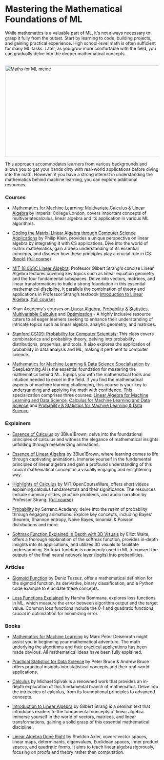# Mastering the Mathematical Foundations of ML

While mathematics is a valuable part of ML, it's not always necessary to grasp it fully from the outset. Start by learning to code, building projects, and gaining practical experience. High school-level math is often sufficient for many ML tasks. Later, as you grow more comfortable with the field, you can gradually delve into the deeper mathematical concepts.

<br />


<div style={{ position: "relative" }}>
  <Image
    src="/static/img/memes/mathsMeme.png"
    alt="Maths for ML meme"
    height="300"
    width="850"
    priority
  />
</div>

This approach accommodates learners from various backgrounds and allows you to get your hands dirty with real-world applications before diving into the math. However, if you have a strong interest in understanding the mathematics behind machine learning, you can explore additional resources.

### Courses

- [Mathematics for Machine Learning: Multivariate Calculus](https://www.youtube.com/playlist?list=PLiiljHvN6z193BBzS0Ln8NnqQmzimTW23) & [Linear Algebra](https://www.youtube.com/playlist?list=PLiiljHvN6z1_o1ztXTKWPrShrMrBLo5P3) by Imperial College London, covers important concepts of multivariatecalculus, linear algebra and its application in various ML algorithms.

- [Coding the Matrix: Linear Algebra through Computer Science Applications](https://www.youtube.com/playlist?list=PLEhMEyM9jSinRHXJgRCOLZUiu9847V2g0) by Philip Klein, provides a unique perspective on linear algebra by integrating it with CS applications. Dive into the world of matrix mathematics, gain a deep understanding of its essential concepts, and discover how these principles play a crucial role in CS. [(book)](https://github.com/akinguyen/Coding_the_matrix/blob/master/Philip%20N.%20Klein-Coding%20the%20Matrix_%20Linear%20Algebra%20through%20Computer%20Science%20Applications-Newtonian%20Press%20(2013).pdf) [(full course)](https://codingthematrix.com/)

- [MIT 18.06SC Linear Algebra](https://www.youtube.com/playlist?list=PL221E2BBF13BECF6C): Professor Gilbert Strang's concise Linear Algebra lectures covering key topics such as linear equation geometry and the four fundamental subspaces. Delve into vectors, matrices, and linear transformations to build a strong foundation in this essential mathematical discipline. It parallels the combination of theory and applications in Professor Strang’s textbook [Introduction to Linear Algebra](https://math.mit.edu/~gs/linearalgebra/ila5/indexila5.html). [(full course)](https://ocw.mit.edu/courses/18-06sc-linear-algebra-fall-2011/)

- Khan Academy’s courses on [Linear Algebra](https://www.khanacademy.org/math/linear-algebra), [Probability & Statistics](https://www.khanacademy.org/math/probability), [Multivariable Calculus](https://www.khanacademy.org/math/multivariable-calculus) and [Optimization](https://www.khanacademy.org/math/old-differential-calculus/derivative-applications-dc/optimization-dc/e/optimization) - A highly inclusive resource caters to all eager learners seeking to enhance their understanding of intricate topics such as linear algebra, analytic geometry, and matrices.

- [Stanford CS109: Probability for Computer Scientists](https://www.youtube.com/playlist?list=PLoROMvodv4rOpr_A7B9SriE_iZmkanvUg): This class covers combinatorics and probability theory, delving into probability distributions, properties, and tools. It also explores the application of probability in data analysis and ML, making it pertinent to computer science.

- [Mathematics for Machine Learning & Data Science Specialization](https://www.deeplearning.ai/courses/mathematics-for-machine-learning-and-data-science-specialization/) by DeepLearning.AI is the essential foundation for mastering the mathematics behind ML. Equips you with the mathematical tools and intuition needed to excel in the field. If you find the mathematical aspects of machine learning challenging, this course is your key to understanding and applying the math with confidence. This specialization comprises three courses:
  [Linear Algebra for Machine Learning and Data Science](https://www.coursera.org/learn/machine-learning-linear-algebra?specialization=mathematics-for-machine-learning-and-data-science),
  [Calculus for Machine Learning and Data Science](https://www.coursera.org/learn/machine-learning-calculus?specialization=mathematics-for-machine-learning-and-data-science) and
  [Probability & Statistics for Machine Learning & Data Science](https://www.coursera.org/learn/machine-learning-probability-and-statistics?specialization=mathematics-for-machine-learning-and-data-science)

### Explainers

- [Essence of Calculus](https://www.youtube.com/playlist?list=PLZHQObOWTQDMsr9K-rj53DwVRMYO3t5Yr) by 3Blue1Brown, delve into the foundational principles of calculus and witness the elegance of mathematical insights unfolding through mesmerizing animations.

- [Essence of Linear Algebra](https://www.youtube.com/playlist?list=PLZHQObOWTQDPD3MizzM2xVFitgF8hE_ab) by 3Blue1Brown, where learning comes to life through captivating animations. Immerse yourself in the fundamental principles of linear algebra and gain a profound understanding of this crucial mathematical concept in a visually engaging and enlightening way.

- [Highlights of Calculus](https://www.youtube.com/playlist?list=PLBE9407EA64E2C318) by MIT OpenCourseWare, offers short videos explaining calculus fundamentals and their significance. The resources include summary slides, practice problems, and audio narration by Professor Strang. [(full course)](https://ocw.mit.edu/courses/res-18-005-highlights-of-calculus-spring-2010/)

- [Probability](https://www.youtube.com/playlist?list=PLs8w1Cdi-zvbv6iq6Xu01PgflKmMDRMDl) by Serrano.Academy, delve into the realm of probability through engaging animations. Explore key concepts, including Bayes' theorem, Shannon entropy, Naive Bayes, binomial & Poisson distributions and more.

- [Softmax Function Explained In Depth with 3D Visuals](https://www.youtube.com/watch?v=ytbYRIN0N4g) by Elliot Waite, offers a thorough explanation of the softmax function, provides in-depth insights into its applications, and utilizes 3D visuals to facilitate understanding. Softmax function is commonly used in ML to convert the outputs of the final neural network layer (logits) into probabilities.

### Articles

- [Sigmoid Function](https://www.learndatasci.com/glossary/sigmoid-function/) by Deniz Tuzsuz, offer a mathematical definition for the sigmoid function, its derivative, binary classification, and a Python code example to elucidate these concepts.

- [Loss Functions Explained](https://medium.com/deep-learning-demystified/loss-functions-explained-3098e8ff2b27) by Harsha Bommana, explores loss functions in ML, which measure the error between algorithm output and the target value. Common loss functions include the 0-1 and quadratic functions, crucial in optimization for minimizing error.

### Books

- [Mathematics for Machine Learning](https://mml-book.github.io/book/mml-book.pdf) by Marc Peter Deisenroth might assist you in beginning your mathematical adventure. The math underlying the algorithms and their practical applications has been made obvious. All mathematical ideas have been fully explained.

- [Practical Statistics for Data Science](https://www.goodreads.com/en/book/show/28646693) by Peter Bruce & Andrew Bruce offers practical insights into statistical concepts and their real-world applications.


- [Calculus](https://theswissbay.ch/pdf/Gentoomen%20Library/Maths/Calculus/Michael%20Spivak%20-%20Calculus.pdf) by Michael Spivak is a renowned work that provides an in-depth exploration of this fundamental branch of mathematics. Delve into the intricacies of calculus, from its foundational principles to advanced concepts.

- [Introduction to Linear Algebra](https://math.mit.edu/~gs/linearalgebra/ila5/indexila5.html) by Gilbert Strang is a seminal text that introduces readers to the fundamental concepts of linear algebra. Immerse yourself in the world of vectors, matrices, and linear transformations, gaining a solid grasp of this essential mathematical discipline.

- [Linear Algebra Done Right](https://www.cin.ufpe.br/~jrsl/Books/Linear%20Algebra%20Done%20Right%20-%20Sheldon%20Axler.pdf) by Sheldon Axler, covers vector spaces, linear maps, determinants, eigenvalues, Euclidean spaces, inner product spaces, and quadratic forms. It aims to teach linear algebra rigorously, focusing on proofs and theory rather than computation.


